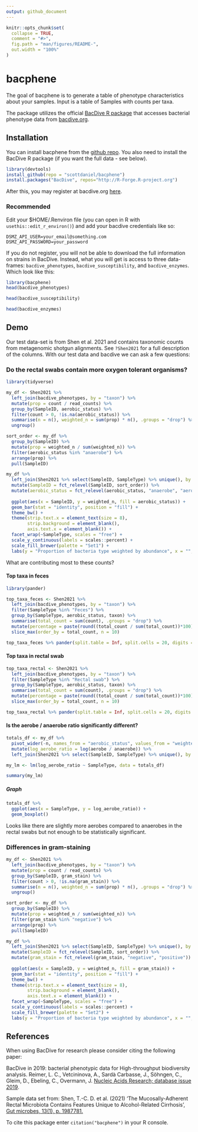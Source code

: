 ```yaml
---
output: github_document
---
```


<!-- README.md is generated from README.Rmd. Please edit that file -->

```r
knitr::opts_chunk$set(
  collapse = TRUE,
  comment = "#>",
  fig.path = "man/figures/README-",
  out.width = "100%"
)
```

# bacphene

<!-- badges: start -->
<!-- badges: end -->

The goal of bacphene is to generate a table of phenotype characteristics about your samples. Input is a table of Samples with counts per taxa. 

The package utilizes the official [BacDive R package] that accesses
bacterial phenotype data from [bacdive.org].

## Installation

You can install bacphene from the [github repo]. You also need to install the BacDive R package (if you want the full data - see below).

``` r
library(devtools)
install_github(repo = "scottdaniel/bacphene")
install.packages("BacDive", repos="http://R-Forge.R-project.org")
```

After this, you may register at bacdive.org [here](https://api.bacdive.dsmz.de/login).

### Recommended

Edit your $HOME/.Renviron file (you can open in R with `usethis::edit_r_environ()`) and add your bacdive credentials like so:
```
DSMZ_API_USER=your_email@something.com
DSMZ_API_PASSWORD=your_password
```

If you do not register, you will not be able to download the full information on strains in BacDive. Instead, what you will get is access to three data-frames: `bacdive_phenotypes`, `bacdive_susceptibility`, and `bacdive_enzymes`. Which look like this:

```r
library(bacphene)
head(bacdive_phenotypes)
```

```r
head(bacdive_susceptibility)
```

```r
head(bacdive_enzymes)
```

## Demo

Our test data-set is from Shen et al. 2021 and contains taxonomic counts from metagenomic shotgun alignments. See `?Shen2021` for a full description of the columns. With our test data and bacdive we can ask a few questions:

### Do the rectal swabs contain more oxygen tolerant organisms?

```r

library(tidyverse)

my_df <- Shen2021 %>%
  left_join(bacdive_phenotypes, by = "taxon") %>%
  mutate(prop = count / read_counts) %>%
  group_by(SampleID, aerobic_status) %>%
  filter(count > 0, !is.na(aerobic_status)) %>%
  summarise(n = n(), weighted_n = sum(prop) * n(), .groups = "drop") %>%
  ungroup()

sort_order <- my_df %>%
  group_by(SampleID) %>%
  mutate(prop = weighted_n / sum(weighted_n)) %>%
  filter(aerobic_status %in% "anaerobe") %>%
  arrange(prop) %>%
  pull(SampleID)

my_df %>%
  left_join(Shen2021 %>% select(SampleID, SampleType) %>% unique(), by = "SampleID") %>%
  mutate(SampleID = fct_relevel(SampleID, sort_order)) %>%
  mutate(aerobic_status = fct_relevel(aerobic_status, "anaerobe", "aerobe")) %>%
  
  ggplot(aes(x = SampleID, y = weighted_n, fill = aerobic_status)) +
  geom_bar(stat = "identity", position = "fill") +
  theme_bw() +
  theme(strip.text.x = element_text(size = 8),
        strip.background = element_blank(),
        axis.text.x = element_blank()) +
  facet_wrap(~SampleType, scales = "free") +
  scale_y_continuous(labels = scales::percent) +
  scale_fill_brewer(palette = "Set1") +
  labs(y = "Proportion of bacteria type weighted by abundance", x = "", fill = "Aerobic status", caption = "Each column represents an individual sample")

```

What are contributing most to these counts?

#### Top taxa in feces

```r

library(pander)

top_taxa_feces <- Shen2021 %>%
  left_join(bacdive_phenotypes, by = "taxon") %>%
  filter(SampleType %in% "Feces") %>%
  group_by(SampleType, aerobic_status, taxon) %>%
  summarise(total_count = sum(count), .groups = "drop") %>%
  mutate(percentage = paste(round((total_count / sum(total_count))*100), "%")) %>%
  slice_max(order_by = total_count, n = 10)

top_taxa_feces %>% pander(split.table = Inf, split.cells = 20, digits = 2)

```

#### Top taxa in rectal swab

```r

top_taxa_rectal <- Shen2021 %>%
  left_join(bacdive_phenotypes, by = "taxon") %>%
  filter(SampleType %in% "Rectal swab") %>%
  group_by(SampleType, aerobic_status, taxon) %>%
  summarise(total_count = sum(count), .groups = "drop") %>%
  mutate(percentage = paste(round((total_count / sum(total_count))*100), "%")) %>%
  slice_max(order_by = total_count, n = 10)

top_taxa_rectal %>% pander(split.table = Inf, split.cells = 20, digits = 2)

```

#### Is the aerobe / anaerobe ratio significantly different?

```r

totals_df <- my_df %>%
  pivot_wider(-n, names_from = "aerobic_status", values_from = "weighted_n") %>%
  mutate(log_aerobe_ratio = log(aerobe / anaerobe)) %>%
  left_join(Shen2021 %>% select(SampleID, SampleType) %>% unique(), by = "SampleID")

my_lm <- lm(log_aerobe_ratio ~ SampleType, data = totals_df)

summary(my_lm)

```

##### Graph

```r

totals_df %>%
  ggplot(aes(x = SampleType, y = log_aerobe_ratio)) +
  geom_boxplot()

```

Looks like there are slightly more aerobes compared to anaerobes in the rectal swabs but not enough to be statistically significant.

### Differences in gram-staining

```r

my_df <- Shen2021 %>%
  left_join(bacdive_phenotypes, by = "taxon") %>%
  mutate(prop = count / read_counts) %>%
  group_by(SampleID, gram_stain) %>%
  filter(count > 0, !is.na(gram_stain)) %>%
  summarise(n = n(), weighted_n = sum(prop) * n(), .groups = "drop") %>%
  ungroup()

sort_order <- my_df %>%
  group_by(SampleID) %>%
  mutate(prop = weighted_n / sum(weighted_n)) %>%
  filter(gram_stain %in% "negative") %>%
  arrange(prop) %>%
  pull(SampleID)

my_df %>%
  left_join(Shen2021 %>% select(SampleID, SampleType) %>% unique(), by = "SampleID") %>%
  mutate(SampleID = fct_relevel(SampleID, sort_order)) %>%
  mutate(gram_stain = fct_relevel(gram_stain, "negative", "positive")) %>%
  
  ggplot(aes(x = SampleID, y = weighted_n, fill = gram_stain)) +
  geom_bar(stat = "identity", position = "fill") +
  theme_bw() +
  theme(strip.text.x = element_text(size = 8),
        strip.background = element_blank(),
        axis.text.x = element_blank()) +
  facet_wrap(~SampleType, scales = "free") +
  scale_y_continuous(labels = scales::percent) +
  scale_fill_brewer(palette = "Set2") +
  labs(y = "Proportion of bacteria type weighted by abundance", x = "", fill = "Gram stain", caption = "Each column represents an individual sample")

```


## References

When using BacDive for research please consider citing the following paper:

BacDive in 2019: bacterial phenotypic data for High-throughput biodiversity analysis.
Reimer, L. C., Vetcininova, A., Sardà Carbasse, J., Söhngen, C., Gleim, D., Ebeling, C., Overmann, J.
[Nucleic Acids Research; database issue 2019](https://academic.oup.com/nar/article/47/D1/D631/5106998).

Sample data set from:
Shen, T.-C. D. et al. (2021) ‘The Mucosally-Adherent Rectal Microbiota Contains Features Unique to Alcohol-Related Cirrhosis’, [Gut microbes, 13(1), p. 1987781.](https://www.ncbi.nlm.nih.gov/pubmed/34747331)

To cite this package enter `citation("bacphene")` in your R console.

[BacDive R package]: https://r-forge.r-project.org/R/?group_id=1573
[bacdive.org]: https://bacdive.dsmz.de
[github repo]: https://github.com/scottdaniel/bacphene
